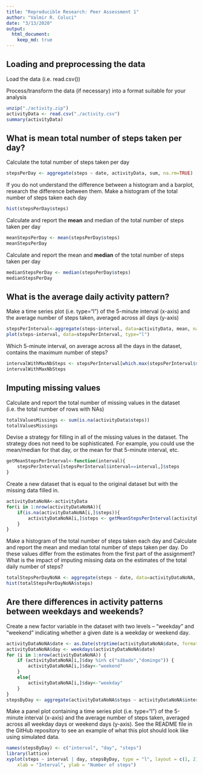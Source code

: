 ```yaml
---
title: "Reproducible Research: Peer Assessment 1"
author: "Valmir R. Coluci"
date: "3/13/2020"
output: 
  html_document:
    keep_md: true
---
```



## Loading and preprocessing the data
Load the data (i.e. \color{red}{\verb|read.csv()|}read.csv())

Process/transform the data (if necessary) into a format suitable for your analysis
```r
unzip("./activity.zip")
activityData <- read.csv("./activity.csv")
summary(activityData)
```

## What is mean total number of steps taken per day?

Calculate the total number of steps taken per day
```r
stepsPerDay <- aggregate(steps ~ date, activityData, sum, na.rm=TRUE)
```
If you do not understand the difference between a histogram and a barplot, research the difference between them. Make a histogram of the total number of steps taken each day
```r
hist(stepsPerDay$steps)
```

Calculate and report the **mean** and median of the total number of steps taken per day
```r
meanStepsPerDay <- mean(stepsPerDay$steps)
meanStepsPerDay
```
Calculate and report the mean and **median** of the total number of steps taken per day
```r
medianStepsPerDay <- median(stepsPerDay$steps)
medianStepsPerDay
```

## What is the average daily activity pattern?
Make a time series plot (i.e. \color{red}{\verb|type = "l"|}type="l") of the 5-minute interval (x-axis) and the average number of steps taken, averaged across all days (y-axis)
```r
stepsPerInterval<-aggregate(steps~interval, data=activityData, mean, na.rm=TRUE)
plot(steps~interval, data=stepsPerInterval, type="l")
```

Which 5-minute interval, on average across all the days in the dataset, contains the maximum number of steps?
```r
intervalWithMaxNbSteps <- stepsPerInterval[which.max(stepsPerInterval$steps),]$interval
intervalWithMaxNbSteps
```


## Imputing missing values
Calculate and report the total number of missing values in the dataset (i.e. the total number of rows with \color{red}{\verb|NA|}NAs)
```r
totalValuesMissings <- sum(is.na(activityData$steps))
totalValuesMissings
```
Devise a strategy for filling in all of the missing values in the dataset. The strategy does not need to be sophisticated. For example, you could use the mean/median for that day, or the mean for that 5-minute interval, etc.
```r
getMeanStepsPerInterval<-function(interval){
    stepsPerInterval[stepsPerInterval$interval==interval,]$steps
}
```
Create a new dataset that is equal to the original dataset but with the missing data filled in.
```r
activityDataNoNA<-activityData
for(i in 1:nrow(activityDataNoNA)){
    if(is.na(activityDataNoNA[i,]$steps)){
        activityDataNoNA[i,]$steps <- getMeanStepsPerInterval(activityDataNoNA[i,]$interval)
    }
}
```

Make a histogram of the total number of steps taken each day and Calculate and report the mean and median total number of steps taken per day. Do these values differ from the estimates from the first part of the assignment? What is the impact of imputing missing data on the estimates of the total daily number of steps?
```r
totalStepsPerDayNoNA <- aggregate(steps ~ date, data=activityDataNoNA, sum)
hist(totalStepsPerDayNoNA$steps)
```

## Are there differences in activity patterns between weekdays and weekends?

Create a new factor variable in the dataset with two levels – “weekday” and “weekend” indicating whether a given date is a weekday or weekend day.
```r
activityDataNoNA$date <- as.Date(strptime(activityDataNoNA$date, format="%Y-%m-%d"))
activityDataNoNA$day <- weekdays(activityDataNoNA$date)
for (i in 1:nrow(activityDataNoNA)) {
    if (activityDataNoNA[i,]$day %in% c("sábado","domingo")) {
        activityDataNoNA[i,]$day<-"weekend"
    }
    else{
        activityDataNoNA[i,]$day<-"weekday"
    }
}
stepsByDay <- aggregate(activityDataNoNA$steps ~ activityDataNoNA$interval + activityDataNoNA$day, activityDataNoNA, mean)
```

Make a panel plot containing a time series plot (i.e. \color{red}{\verb|type = "l"|}type="l") of the 5-minute interval (x-axis) and the average number of steps taken, averaged across all weekday days or weekend days (y-axis). See the README file in the GitHub repository to see an example of what this plot should look like using simulated data.

```r
names(stepsByDay) <- c("interval", "day", "steps")
library(lattice)
xyplot(steps ~ interval | day, stepsByDay, type = "l", layout = c(1, 2), 
    xlab = "Interval", ylab = "Number of steps")
```
